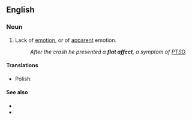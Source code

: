 ==English==
{{wikipedia}}

===Noun===
{{en-noun}}

# {{lb|en|medicine}} Lack of [[emotion]], or of [[apparent]] emotion.
#: ''After the crash he presented a '''flat affect''', a symptom of [[PTSD]].''

====Translations====
{{trans-top}}
{{trans-mid}}
* Polish: {{t+|pl|[[spłycenie]] [[afekt]]u|n}}
{{trans-bottom}}

====See also====
* {{l|en|anhedonia}}
* {{l|en|labile affect}}